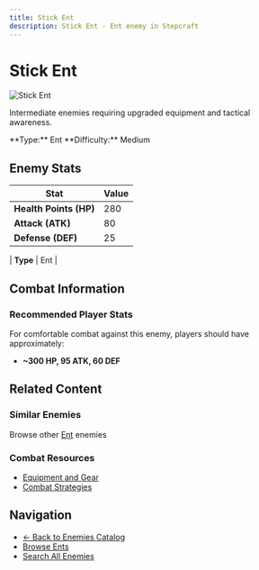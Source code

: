 ```yaml
---
title: Stick Ent
description: Stick Ent - Ent enemy in Stepcraft
---
```


# Stick Ent

<div className="flex items-start gap-6 mb-8">
  <div className="flex-shrink-0">
    <img src="/assets/enemies/stick_ent/ent.png" alt="Stick Ent" className="w-24 h-24 border rounded-lg" />
  </div>
  <div className="flex-1">
    <div className="space-y-2">
      <p className="text-lg text-muted-foreground">Intermediate enemies requiring upgraded equipment and tactical awareness.</p>
      <div className="flex flex-wrap gap-4 text-sm">
        <span className="px-2 py-1 bg-blue-100 dark:bg-blue-900 rounded-md">
          **Type:** Ent
        </span><span className="px-2 py-1 bg-red-100 dark:bg-red-900 rounded-md">
          **Difficulty:** Medium
        </span>
      </div>
    </div>
  </div>
</div>

## Enemy Stats

| Stat | Value |
|------|-------|
| **Health Points (HP)** | 280 |
| **Attack (ATK)** | 80 |
| **Defense (DEF)** | 25 |

| **Type** | Ent |

## Combat Information

### Recommended Player Stats
For comfortable combat against this enemy, players should have approximately:
- **~300 HP, 95 ATK, 60 DEF**

## Related Content

### Similar Enemies
Browse other [Ent](/docs/enemies#ents) enemies 

### Combat Resources
- [Equipment and Gear](/docs/items)
- [Combat Strategies](/docs/getting-started)

## Navigation

- [← Back to Enemies Catalog](/docs/enemies)
- [Browse Ents](/docs/enemies#ents)
- [Search All Enemies](/search)
